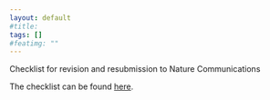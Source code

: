 ```yaml
---
layout: default
#title: 
tags: []
#featimg: ""
---
```


Checklist for revision and resubmission to Nature Communications

The checklist can be found [here]({{ site.baseurl}}/assets/projects/monoallelic-brain/nat-comms-checklist.csv).
